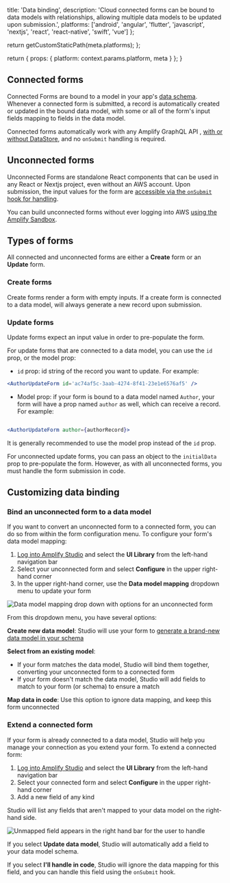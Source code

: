 
  title: 'Data binding',
  description:
    'Cloud connected forms can be bound to data models with relationships, allowing multiple data models to be updated upon submission.',
  platforms: ['android', 'angular', 'flutter', 'javascript', 'nextjs', 'react', 'react-native', 'swift', 'vue']
};

  return getCustomStaticPath(meta.platforms);
};

  return {
    props: {
      platform: context.params.platform,
      meta
    }
  };
}

## Connected forms
Connected Forms are bound to a model in your app's [data schema](/console/data/data-model/). Whenever a connected form is submitted, a record is automatically created or updated in the bound data model, with some or all of the form's input fields mapping to fields in the data model. 

Connected forms automatically work with any Amplify GraphQL API , [with or without DataStore](/console/data/data-model/#datastore-and-graphql), and no `onSubmit` handling is required.

## Unconnected forms
Unconnected Forms are standalone React components that can be used in any React or Nextjs project, even without an AWS account. Upon submission, the input values for the form are [accessible via the `onSubmit` hook for handling](/console/formbuilder/lifecycle/#handle-form-data-submissions---onsubmit). 

You can build unconnected forms without ever logging into AWS [using the Amplify Sandbox](https://sandbox.amplifyapp.com/ui-library). 

## Types of forms

All connected and unconnected forms are either a **Create** form or an **Update** form. 

### Create forms

Create forms render a form with empty inputs. If a create form is connected to a data model, will always generate a new record upon submission.

### Update forms
Update forms expect an input value in order to pre-populate the form. 

For update forms that are connected to a data model, you can use the `id` prop, or the model prop:
* `id` prop: id string of the record you want to update. For example:

```jsx
<AuthorUpdateForm id='ac74af5c-3aab-4274-8f41-23e1e6576af5' />
```

* Model prop: if your form is bound to a data model named `Author`, your form will have a prop named `author` as well, which can receive a record. For example:

```jsx

<AuthorUpdateForm author={authorRecord}>

```
It is generally recommended to use the model prop instead of the `id` prop. 

For unconnected update forms, you can pass an object to the `initialData` prop to pre-populate the form. However, as with all unconnected forms, you must handle the form submission in code. 

## Customizing data binding

### Bind an unconnected form to a data model

If you want to convert an unconnected form to a connected form, you can do so from within the form configuration menu. To configure your form's data model mapping:
1. [Log into Amplify Studio](/console/adminui/start/) and select the **UI Library** from the left-hand navigation bar
1. Select your unconnected form and select **Configure** in the upper right-hand corner
1. In the upper right-hand corner, use the **Data model mapping** dropdown menu to update your form

![Data model mapping drop down with options for an unconnected form](/images/console/formbuilder/data-model-mapping.png)

From this dropdown menu, you have several options:

**Create new data model**: Studio will use your form to [generate a brand-new data model in your schema](/console/data/data-model/)

**Select from an existing model**: 
  * If your form matches the data model, Studio will bind them together, converting your unconnected form to a connected form
  * If your form doesn't match the data model, Studio will add fields to match to your form (or schema) to ensure a match

**Map data in code**: Use this option to ignore data mapping, and keep this form unconnected

### Extend a connected form

If your form is already connected to a data model, Studio will help you manage your connection as you extend your form. To extend a connected form:
1. [Log into Amplify Studio](/console/adminui/start/) and select the **UI Library** from the left-hand navigation bar
1. Select your connected form and select **Configure** in the upper right-hand corner
1. Add a new field of any kind

Studio will list any fields that aren't mapped to your data model on the right-hand side. 

![Unmapped field appears in the right hand bar for the user to handle](/images/console/formbuilder/data-model-field-mapping.png)

If you select **Update data model**, Studio will automatically add a field to your data model schema. 

If you select **I'll handle in code**, Studio will ignore the data mapping for this field, and you can handle this field using the `onSubmit` hook. 
